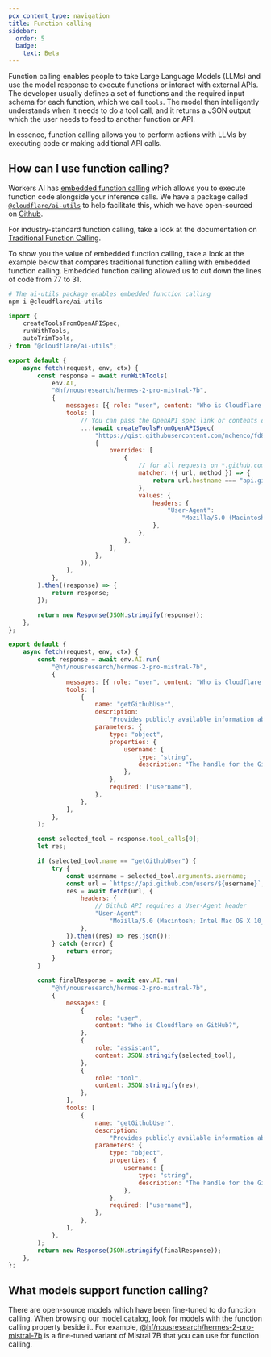 ```yaml
---
pcx_content_type: navigation
title: Function calling
sidebar:
  order: 5
  badge:
    text: Beta
---
```



Function calling enables people to take Large Language Models (LLMs) and use the model response to execute functions or interact with external APIs. The developer usually defines a set of functions and the required input schema for each function, which we call `tools`. The model then intelligently understands when it needs to do a tool call, and it returns a JSON output which the user needs to feed to another function or API.

In essence, function calling allows you to perform actions with LLMs by executing code or making additional API calls.

<Stream id="603e94c9803b4779dd612493c0dd7125" title="placeholder" />

## How can I use function calling?

Workers AI has [embedded function calling](/workers-ai/function-calling/embedded/) which allows you to execute function code alongside your inference calls. We have a package called [`@cloudflare/ai-utils`](https://www.npmjs.com/package/@cloudflare/ai-utils) to help facilitate this, which we have open-sourced on [Github](https://github.com/cloudflare/ai-utils).

For industry-standard function calling, take a look at the documentation on [Traditional Function Calling](/workers-ai/function-calling/traditional/).

To show you the value of embedded function calling, take a look at the example below that compares traditional function calling with embedded function calling. Embedded function calling allowed us to cut down the lines of code from 77 to 31.

<Tabs> <TabItem label="Embedded">

```sh
# The ai-utils package enables embedded function calling
npm i @cloudflare/ai-utils
```

```js title="Embedded function calling example"
import {
	createToolsFromOpenAPISpec,
	runWithTools,
	autoTrimTools,
} from "@cloudflare/ai-utils";

export default {
	async fetch(request, env, ctx) {
		const response = await runWithTools(
			env.AI,
			"@hf/nousresearch/hermes-2-pro-mistral-7b",
			{
				messages: [{ role: "user", content: "Who is Cloudflare on github?" }],
				tools: [
					// You can pass the OpenAPI spec link or contents directly
					...(await createToolsFromOpenAPISpec(
						"https://gist.githubusercontent.com/mchenco/fd8f20c8f06d50af40b94b0671273dc1/raw/f9d4b5cd5944cc32d6b34cad0406d96fd3acaca6/partial_api.github.com.json",
						{
							overrides: [
								{
									// for all requests on *.github.com, we'll need to add a User-Agent.
									matcher: ({ url, method }) => {
										return url.hostname === "api.github.com";
									},
									values: {
										headers: {
											"User-Agent":
												"Mozilla/5.0 (Macintosh; Intel Mac OS X 10_15_7) AppleWebKit/537.36 (KHTML, like Gecko) Chrome/112.0.0.0 Safari/537.36",
										},
									},
								},
							],
						},
					)),
				],
			},
		).then((response) => {
			return response;
		});

		return new Response(JSON.stringify(response));
	},
};
```

</TabItem> <TabItem label="Traditional">

```js title="Traditional function calling example"
export default {
	async fetch(request, env, ctx) {
		const response = await env.AI.run(
			"@hf/nousresearch/hermes-2-pro-mistral-7b",
			{
				messages: [{ role: "user", content: "Who is Cloudflare on GitHub?" }],
				tools: [
					{
						name: "getGithubUser",
						description:
							"Provides publicly available information about someone with a GitHub account.",
						parameters: {
							type: "object",
							properties: {
								username: {
									type: "string",
									description: "The handle for the GitHub user account.",
								},
							},
							required: ["username"],
						},
					},
				],
			},
		);

		const selected_tool = response.tool_calls[0];
		let res;

		if (selected_tool.name == "getGithubUser") {
			try {
				const username = selected_tool.arguments.username;
				const url = `https://api.github.com/users/${username}`;
				res = await fetch(url, {
					headers: {
						// Github API requires a User-Agent header
						"User-Agent":
							"Mozilla/5.0 (Macintosh; Intel Mac OS X 10_15_7) AppleWebKit/537.36 (KHTML, like Gecko) Chrome/112.0.0.0 Safari/537.36",
					},
				}).then((res) => res.json());
			} catch (error) {
				return error;
			}
		}

		const finalResponse = await env.AI.run(
			"@hf/nousresearch/hermes-2-pro-mistral-7b",
			{
				messages: [
					{
						role: "user",
						content: "Who is Cloudflare on GitHub?",
					},
					{
						role: "assistant",
						content: JSON.stringify(selected_tool),
					},
					{
						role: "tool",
						content: JSON.stringify(res),
					},
				],
				tools: [
					{
						name: "getGithubUser",
						description:
							"Provides publicly available information about someone with a GitHub account.",
						parameters: {
							type: "object",
							properties: {
								username: {
									type: "string",
									description: "The handle for the GitHub user account.",
								},
							},
							required: ["username"],
						},
					},
				],
			},
		);
		return new Response(JSON.stringify(finalResponse));
	},
};
```

</TabItem> </Tabs>

## What models support function calling?

There are open-source models which have been fine-tuned to do function calling. When browsing our [model catalog](/workers-ai/models/), look for models with the function calling property beside it. For example, [@hf/nousresearch/hermes-2-pro-mistral-7b](/workers-ai/models/hermes-2-pro-mistral-7b/) is a fine-tuned variant of Mistral 7B that you can use for function calling.
